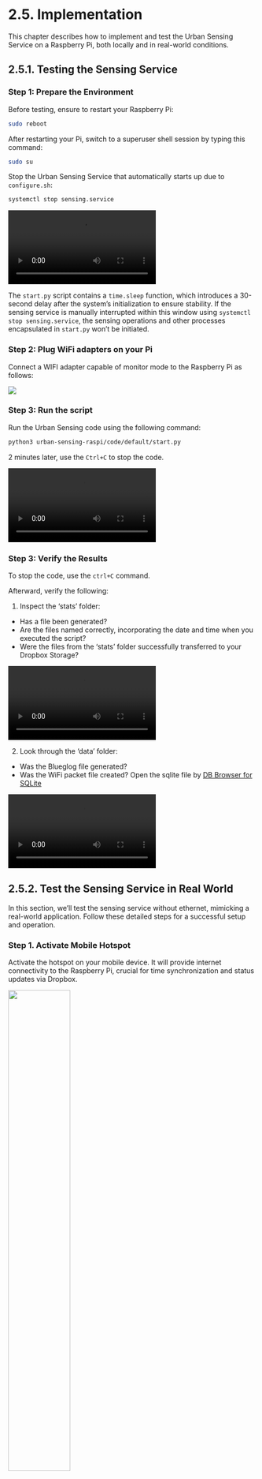 # 2.5. Implementation {.unnumbered}

This chapter describes how to implement and test the Urban Sensing Service on a Raspberry Pi, both locally and in real-world conditions.



## 2.5.1. Testing the Sensing Service

### Step 1: Prepare the Environment

Before testing, ensure to restart your Raspberry Pi:

```bash
sudo reboot
```

After restarting your Pi, switch to a superuser shell session by typing this command:

```bash
sudo su
```

Stop the Urban Sensing Service that automatically starts up due to `configure.sh`:

```bash
systemctl stop sensing.service
```

![](material/ch2/prepare_envir.mp4)

::: {.callout-note}
The `start.py` script contains a `time.sleep` function, which introduces a 30-second delay after the system's initialization to ensure stability. If the sensing service is manually interrupted within this window using `systemctl stop sensing.service`, the sensing operations and other processes encapsulated in `start.py` won't be initiated.
:::

### Step 2: Plug WiFi adapters on your Pi

Connect a WIFI adapter capable of monitor mode to the Raspberry Pi as follows:

![](material/ch2/pi_plugged.jpg)

### Step 3: Run the script

Run the Urban Sensing code using the following command:

```bash
python3 urban-sensing-raspi/code/default/start.py
```

2 minutes later, use the `Ctrl+C` to stop the code.

![](material/ch2/run_script.mp4)

### Step 3: Verify the Results

To stop the code, use the `ctrl+C` command.

Afterward, verify the following: 

1. Inspect the 'stats' folder:
- Has a file been generated?
- Are the files named correctly, incorporating the date and time when you executed the script? 
- Were the files from the 'stats' folder successfully transferred to your Dropbox Storage?

![](material/ch2/verify_result_1.mp4)

2. Look through the 'data' folder:
- Was the Blueglog file generated?
- Was the WiFi packet file created? Open the sqlite file by [DB Browser for SQLite
](https://sqlitebrowser.org/)

![](material/ch2/verify_result_2.mp4)

## 2.5.2. Test the Sensing Service in Real World

In this section, we'll test the sensing service without ethernet, mimicking a real-world application. Follow these detailed steps for a successful setup and operation.

### Step 1. Activate Mobile Hotspot

Activate the hotspot on your mobile device. It will provide internet connectivity to the Raspberry Pi, crucial for time synchronization and status updates via Dropbox.

![](material/ch2/turnon_hotspot.jpg){width=50%}

### Step 2. Connect the External Battery

Attach an external battery to power your Raspberry Pi and the WiFi adapters.

![](material/ch2/plug_external.jpg)

### Step 3. Monitor WiFi Adapter Activity

Check for indicator lights on the WiFi adapter. In station mode, when the adapter is networking, the lights should turn on. You should also see the Raspberry Pi appear on your mobile hotspot interface. 

![](material/ch2/adapter_light.jpg)

Observe the WiFi adapter's status lights. When networked (station mode), these should illuminate. Concurrently, you'll see the Raspberry Pi connect to your mobile hotspot interface.

![](material/ch2/check_hotspot.jpg){width=50%}

::: {.callout-note}

If the status lights remain off or no connections appear on your hotspot interface, the adapter may be faulty. Consider replacing it.

:::


### Step 4. Validate Dropbox Connectivity

With a secure network connection and correct Dropbox settings, you'll start seeing files from your Raspberry Pi in your Dropbox.

![](material/ch2/check_dropbox_upload.png)

### Step 5. Check the WiFi adapter going on monitor mode

In monitor mode, the WiFi adapter's status light will turn off

![](material/ch2/plug_external.jpg)

Its connection will disappear from your mobile hotspot interface.

![](material/ch2/check_hotspot_off.jpg){width=50%}

### Step 6. Wait for Sensing Operation

During the designated sensing period, the service will collect WiFi and Bluetooth packets.

### Step 7. End Sensing Operation

Unplug the battery to halt the sensing operation when you're finished.

### Step 8. Review Sensing Results

Use ethernet to access and review the generated sensing results, which include WiFi packet data and Bluetooth logs.



![](material/ch2/final_check.mp4)










